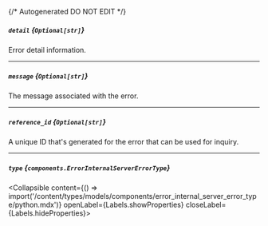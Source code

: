 {/* Autogenerated DO NOT EDIT  */}

##### `detail` *{`Optional[str]`}*
Error detail information.

---
##### `message` *{`Optional[str]`}*
The message associated with the error.

---
##### `reference_id` *{`Optional[str]`}*
A unique ID that's generated for the error that can be used for
inquiry.


---
##### `type` *{`components.ErrorInternalServerErrorType`}*
<Collapsible content={() => import('/content/types/models/components/error_internal_server_error_type/python.mdx')} openLabel={Labels.showProperties} closeLabel={Labels.hideProperties}>
</Collapsible>


